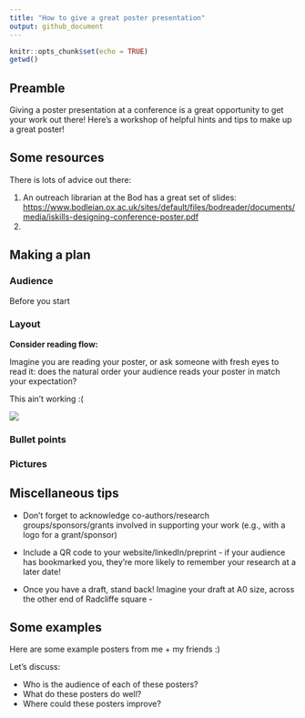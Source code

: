 ```yaml
---
title: "How to give a great poster presentation"
output: github_document
---
```


```r
knitr::opts_chunk$set(echo = TRUE)
getwd()
```

## Preamble

Giving a poster presentation at a conference is a great opportunity to get your work out there! Here's a workshop of helpful hints and tips to make up a great poster!

## Some resources

There is lots of advice out there:

1. An outreach librarian at the Bod has a great set of slides: <https://www.bodleian.ox.ac.uk/sites/default/files/bodreader/documents/media/iskills-designing-conference-poster.pdf>
2. 

## Making a plan

### Audience

Before you start

### Layout

**Consider reading flow:**

Imagine you are reading your poster, or ask someone with fresh eyes to read it: does the natural order your audience reads your poster in match your expectation?

This ain't working :(

![](how_to_poster_files/figure-gfm/read_direction.png)

### Bullet points

### Pictures



## Miscellaneous tips

- Don't forget to acknowledge co-authors/research groups/sponsors/grants involved in supporting your work (e.g., with a logo for a grant/sponsor)

- Include a QR code to your website/linkedIn/preprint - if your audience has bookmarked you, they're more likely to remember your research at a later date!

- Once you have a draft, stand back! Imagine your draft at A0 size, across the other end of Radcliffe square - 

## Some examples

Here are some example posters from me + my friends :)

Let's discuss:

- Who is the audience of each of these posters?
- What do these posters do well?
- Where could these posters improve?







